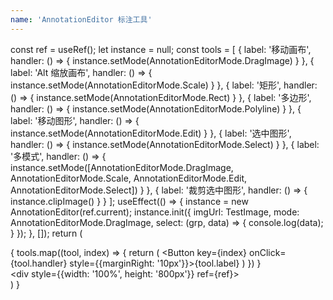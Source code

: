 ```yaml
---
name: 'AnnotationEditor 标注工具'
---
```



  const ref = useRef();
  let instance = null;
  const tools = [
    { label: '移动画布', handler: () => { instance.setMode(AnnotationEditorMode.DragImage) } },
    { label: 'Alt 缩放画布', handler: () => { instance.setMode(AnnotationEditorMode.Scale) } },
    { label: '矩形', handler: () => { instance.setMode(AnnotationEditorMode.Rect) } },
    { label: '多边形', handler: () => { instance.setMode(AnnotationEditorMode.Polyline) } },
    { label: '移动图形', handler: () => { instance.setMode(AnnotationEditorMode.Edit) } },
    { label: '选中图形', handler: () => { instance.setMode(AnnotationEditorMode.Select) } },
    { label: '多模式', handler: () => { instance.setMode([AnnotationEditorMode.DragImage, AnnotationEditorMode.Scale, AnnotationEditorMode.Edit, AnnotationEditorMode.Select]) } },
    { label: '裁剪选中图形', handler: () => { instance.clipImage() } }
  ];
  useEffect(() => {
    instance = new AnnotationEditor(ref.current);
    instance.init({
      imgUrl: TestImage,
      mode: AnnotationEditorMode.DragImage,
      select: (grp, data) => {
        console.log(data);
      }
    });
  }, []);
  return (
    <div>
      <div>
        {
          tools.map((tool, index) => {
            return (
              <Button key={index} onClick={tool.handler} style={{marginRight: '10px'}}>{tool.label}</Button>
            )
          })
        }
      </div>
      <div style={{width: '100%', height: '800px'}} ref={ref}></div>
    </div>
  )
}